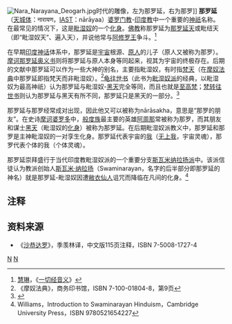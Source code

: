 [[File:Nara_Narayana_Deogarh.jpg|thumb]]时代的雕像，左为那罗延，右为那罗]]
'''那罗延'''（[[天城体|天城体]]：नारायण，[[IAST|IAST]]：nārāya{{unicode|ṇ}}a）[[婆罗门教|婆罗门教]]-[[印度教|印度教]]中一个重要的[[神祇|神祇]]名称。在最常见的情况下，这是[[毗湿奴|毗湿奴]]的一个[[化身|化身]]。[[佛教|佛教]]称那罗延为[[那罗延天|那罗延天]]或毗纽天（即“毗湿奴天”、遍入天），并说他常与[[阿修罗|阿修罗王]]争斗。<ref>[[慧琳|慧琳]]，《[[一切经音义|一切经音义]]》</ref>

在早期[[印度神话|印度神话]]体系中，那罗延是[[宇宙|宇宙]]根源、[[原人|原人]]的儿子（原人又被称为那罗）。[[摩诃那罗延奥义书|摩诃那罗延奥义书]]则将那罗延与原人本身等同起来，视其为宇宙的终极存在。后期的文献中那罗延可以作为一些大神的别名，主要指毗湿奴，有时指[[梵天|梵天]]（在[[摩奴法典|摩奴法典]]中那罗延即指梵天而非毗湿奴）。<ref>《摩奴法典》，商务印书馆，ISBN 7-100-01804-8，第9页</ref>[[龟往世书|龟往世书]]（此书为[[毗湿奴派|毗湿奴派]]的经典，以毗湿奴为最高神祇）认为那罗延与毗湿奴-[[黑天|黑天]]完全等同，而且也就是[[至高梵|至高梵]]；[[梵转往世书|梵转往世书]]则认为那罗延与黑天有所不同，那罗延只是黑天的一部分。<ref name=Raghavan1982>{{cite book
 | author = Raghavan，V
 | year = 1982
 | title = International Sanskrit Conference v.4
 | publisher = The Ministry
 | isbn = Page 142
 | url=http://books.google.ie/books?id=aT49AAAAIAAJ&q=Narayana+sri+Bhagavan+svayam&dq=Narayana+sri+Bhagavan+svayam&client=firefox-a&pgis=1}}</ref>

那罗延与那罗经常成对出现，因此他又可以被称为nārāsakha，意思是“那罗的朋友”。在史诗[[摩诃婆罗多|摩诃婆罗多]]中，[[般度族|般度族]]最主要的英雄[[阿周那|阿周那]]常被称为那罗，而其朋友和谋士[[黑天|黑天]]（毗湿奴的[[化身|化身]]）被称为那罗延。在后期毗湿奴派教义中，那罗延和那罗是主神毗湿奴的一对孪生化身。那罗延代表宇宙的[[我_(印度哲学)|我]]（[[无上我|无上我]]，宇宙灵魂），那罗代表个体的我（个体灵魂）。

那罗延崇拜盛行于当代印度教毗湿奴派的一个重要分支[[斯瓦米纳拉扬派|斯瓦米纳拉扬派]]中。该派信徒认为教派创始人[[斯瓦米·纳拉扬|斯瓦米·纳拉扬]]（Swaminarayan，名字的后半部分即那罗延的神名）就是那罗延-毗湿奴因遭[[敝衣仙人|敝衣仙人]]诅咒而降临在凡间的化身。<ref>Williams，Introduction to Swaminarayan Hinduism，Cambridge University Press，ISBN 9780521654227</ref>

==注释==
{{wikisource|佛學大辭典/那羅延}}
<references />

==资料来源==
*《[[沙恭达罗|沙恭达罗]]》，季羡林译，中文版115页注释，ISBN 7-5008-1727-4
{{印度神話}}

[[Category:印度教神祇|N]]
[[Category:護法神|N]]